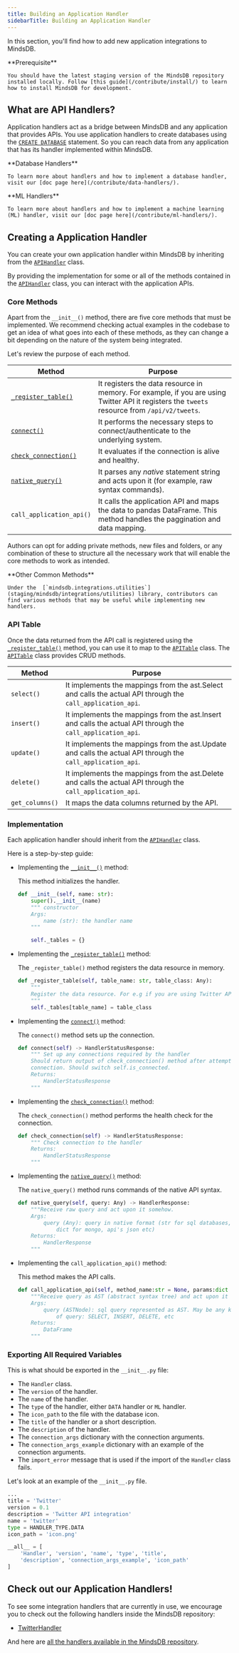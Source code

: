 ```yaml
---
title: Building an Application Handler
sidebarTitle: Building an Application Handler
---
```


In this section, you'll find how to add new application integrations to MindsDB.

<Note>
    **Prerequisite**

    You should have the latest staging version of the MindsDB repository installed locally. Follow [this guide](/contribute/install/) to learn how to install MindsDB for development.
</Note>

## What are API Handlers?

Application handlers act as a bridge between MindsDB and any application that provides APIs. You use application handlers to create databases using the [`CREATE DATABASE`](/sql/create/databases/) statement. So you can reach data from any application that has its handler implemented within MindsDB.

<Note>
    **Database Handlers**

    To learn more about handlers and how to implement a database handler, visit our [doc page here](/contribute/data-handlers/).
</Note>
<Note>
    **ML Handlers**

    To learn more about handlers and how to implement a machine learning (ML) handler, visit our [doc page here](/contribute/ml-handlers/).
</Note>

## Creating a Application Handler

You can create your own application handler within MindsDB by inheriting from the [`APIHandler`](https://github.com/mindsdb/mindsdb/blob/staging/mindsdb/integrations/libs/api_handler.py#L150) class.

By providing the implementation for some or all of the methods contained in the [`APIHandler`](https://github.com/mindsdb/mindsdb/blob/staging/mindsdb/integrations/libs/api_handler.py#L150) class, you can interact with the application APIs.

### Core Methods

Apart from the `__init__()` method, there are five core methods that must be implemented. We recommend checking actual examples in the codebase to get an idea of what goes into each of these methods, as they can change a bit depending on the nature of the system being integrated.

Let's review the purpose of each method.

| Method                 | Purpose                                                                                                                                                                                                |
|------------------------|--------------------------------------------------------------------------------------------------------------------------------------------------------------------------------------------------------|
| [`_register_table()`](https://github.com/mindsdb/mindsdb/blob/staging/mindsdb/integrations/libs/api_handler.py#L164)    | It registers the data resource in memory. For example, if you are using Twitter API it registers the `tweets` resource from `/api/v2/tweets`.                                                                                                                                   |
| [`connect()`](https://github.com/mindsdb/mindsdb/blob/staging/mindsdb/integrations/libs/base.py#L23)       | It performs the necessary steps to connect/authenticate to the underlying system.                                                                                                                                   |
| [`check_connection()`](https://github.com/mindsdb/mindsdb/blob/staging/mindsdb/integrations/libs/base.py#L39)   | It evaluates if the connection is alive and healthy.                                                                                                                 |
| [`native_query()`](https://github.com/mindsdb/mindsdb/blob/staging/mindsdb/integrations/libs/base.py#L47)    | It parses any *native* statement string and acts upon it (for example, raw syntax commands).                                                                                                              |
| `call_application_api()` | It calls the application API and maps the data to pandas DataFrame. This method handles the paggination and data mapping. |

Authors can opt for adding private methods, new files and folders, or any combination of these to structure all the necessary work that will enable the core methods to work as intended.

<Tip>
    **Other Common Methods**

    Under the  [`mindsdb.integrations.utilities`](staging/mindsdb/integrations/utilities) library, contributors can find various methods that may be useful while implementing new handlers.
</Tip>

### API Table

Once the data returned from the API call is registered using the [`_register_table()`](https://github.com/mindsdb/mindsdb/blob/staging/mindsdb/integrations/libs/api_handler.py#L164) method, you can use it to map to the [`APITable`](https://github.com/mindsdb/mindsdb/blob/staging/mindsdb/integrations/libs/api_handler.py#L93) class.
The [`APITable`](https://github.com/mindsdb/mindsdb/blob/staging/mindsdb/integrations/libs/api_handler.py#L93) class provides CRUD methods.

| Method                 | Purpose                                                                                                                                                                                                |
|------------------------|--------------------------------------------------------------------------------------------------------------------------------------------------------------------------------------------------------|
| `select()`    | It implements the mappings from the ast.Select and calls the actual API through the `call_application_api`.                                                                                                                                   |
| `insert()`   | It implements the mappings from the ast.Insert and calls the actual API through the `call_application_api`.                                                                                                                                                                                                                                                        |
| `update()`   | It implements the mappings from the ast.Update and calls the actual API through the `call_application_api`.                                                                                                                                                                                                                                                        |                                                                                                                 |
| `delete()`   | It implements the mappings from the ast.Delete and calls the actual API through the `call_application_api`.                                                                                                                                                                                                                                                        |                                                                                                              |
| `get_columns()`   | It maps the data columns returned by the API.                                                                                                       |


### Implementation

Each application handler should inherit from the [`APIHandler`](https://github.com/mindsdb/mindsdb/blob/staging/mindsdb/integrations/libs/api_handler.py#L150) class.

Here is a step-by-step guide:

* Implementing the [`__init__()`](https://github.com/mindsdb/mindsdb/blob/staging/mindsdb/integrations/libs/api_handler.py#L155) method:

    This method initializes the handler.

    ```py
    def __init__(self, name: str):
        super().__init__(name)
        """ constructor
        Args:
            name (str): the handler name
        """

        self._tables = {}
    ```

* Implementing the [`_register_table()`](https://github.com/mindsdb/mindsdb/blob/staging/mindsdb/integrations/libs/api_handler.py#L164) method:

    The `_register_table()` method registers the data resource in memory.

    ```python
    def _register_table(self, table_name: str, table_class: Any):
        """
        Register the data resource. For e.g if you are using Twitter API it registers the `tweets` resource from `/api/v2/tweets`.
        """
        self._tables[table_name] = table_class
    ```

* Implementing the [`connect()`](https://github.com/mindsdb/mindsdb/blob/staging/mindsdb/integrations/libs/base.py#L23) method:

    The `connect()` method sets up the connection.

    ```py
    def connect(self) -> HandlerStatusResponse:
        """ Set up any connections required by the handler
        Should return output of check_connection() method after attempting
        connection. Should switch self.is_connected.
        Returns:
            HandlerStatusResponse
        """
    ```

* Implementing the [`check_connection()`](https://github.com/mindsdb/mindsdb/blob/staging/mindsdb/integrations/libs/base.py#L39) method:

    The `check_connection()` method performs the health check for the connection.

    ```py
    def check_connection(self) -> HandlerStatusResponse:
        """ Check connection to the handler
        Returns:
            HandlerStatusResponse
        """
    ```

* Implementing the [`native_query()`](https://github.com/mindsdb/mindsdb/blob/staging/mindsdb/integrations/libs/base.py#L47) method:

    The `native_query()` method runs commands of the native API syntax.

    ```py
    def native_query(self, query: Any) -> HandlerResponse:
        """Receive raw query and act upon it somehow.
        Args:
            query (Any): query in native format (str for sql databases,
                dict for mongo, api's json etc)
        Returns:
            HandlerResponse
        """
    ```

* Implementing the `call_application_api()` method:

    This method makes the API calls.

    ```py
    def call_application_api(self, method_name:str = None, params:dict = None) -> DataFrame:
        """Receive query as AST (abstract syntax tree) and act upon it somehow.
        Args:
            query (ASTNode): sql query represented as AST. May be any kind
                of query: SELECT, INSERT, DELETE, etc
        Returns:
            DataFrame
        """
    ```


### Exporting All Required Variables

This is what should be exported in the `__init__.py` file:

- The `Handler` class.
- The `version` of the handler.
- The `name` of the handler.
- The `type` of the handler, either `DATA` handler or `ML` handler.
- The `icon_path` to the file with the database icon.
- The `title` of the handler or a short description.
- The `description` of the handler.
- The `connection_args` dictionary with the connection arguments.
- The `connection_args_example` dictionary with an example of the connection arguments.
- The `import_error` message that is used if the import of the `Handler` class fails.

Let's look at an example of the `__init__.py` file.

```py
...
title = 'Twitter'
version = 0.1
description = 'Twitter API integration'
name = 'twitter'
type = HANDLER_TYPE.DATA
icon_path = 'icon.png'

__all__ = [
    'Handler', 'version', 'name', 'type', 'title',
    'description', 'connection_args_example', 'icon_path'
]
```

## Check out our Application Handlers!

To see some integration handlers that are currently in use, we encourage you to check out the following handlers inside the MindsDB repository:

* [TwitterHandler](https://github.com/mindsdb/mindsdb/blob/staging/mindsdb/integrations/handlers/twitter_handler/twitter_handler.py#L145)

And here are [all the handlers available in the MindsDB repository](https://github.com/mindsdb/mindsdb/tree/staging/mindsdb/integrations/handlers).
